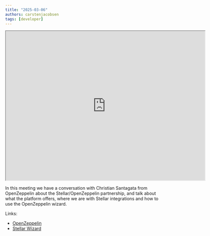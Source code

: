 ```yaml
---
title: "2025-03-06"
authors: carstenjacobsen
tags: [developer]
---
```


<iframe
  src="https://www.youtube.com/embed/e_DH9zIRnu8?si=fn2MoKmCk48i5pLt"
  width="640"
  height="480"
  allow="autoplay"
></iframe>

In this meeting we have a conversation with Christian Santagata from OpenZeppelin about the Stellar/OpenZeppelin partnership, and talk about what the platform offers, where we are with Stellar integrations and how to use the OpenZeppelin wizard.

Links:

- [OpenZeppelin](https://www.openzeppelin.com)
- [Stellar Wizard](https://wizard.openzeppelin.com/stellar)
